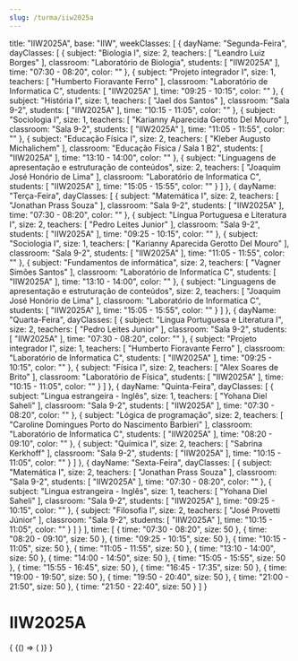 ```yaml
---
slug: /turma/iiw2025a
---
```

  title: "IIW2025A",
  base: "IIW",
  weekClasses: [
    {
      dayName: "Segunda-Feira",
      dayClasses: [
        {
          subject: "Biologia I",
          size: 2,
          teachers: [
            "Leandro Luiz Borges"
          ],
          classroom: "Laboratório de Biologia",
          students: [
            "IIW2025A"
          ],
          time: "07:30 - 08:20",
          color: ""
        },
        {
          subject: "Projeto integrador I",
          size: 1,
          teachers: [
            "Humberto Fioravante Ferro"
          ],
          classroom: "Laboratório de Informatica C",
          students: [
            "IIW2025A"
          ],
          time: "09:25 - 10:15",
          color: ""
        },
        {
          subject: "História I",
          size: 1,
          teachers: [
            "Jael dos Santos"
          ],
          classroom: "Sala 9-2",
          students: [
            "IIW2025A"
          ],
          time: "10:15 - 11:05",
          color: ""
        },
        {
          subject: "Sociologia I",
          size: 1,
          teachers: [
            "Karianny Aparecida Gerotto Del Mouro"
          ],
          classroom: "Sala 9-2",
          students: [
            "IIW2025A"
          ],
          time: "11:05 - 11:55",
          color: ""
        },
        {
          subject: "Educação Física I",
          size: 2,
          teachers: [
            "Kleber Augusto Michalichem"
          ],
          classroom: "Educação Física / Sala 1 B2",
          students: [
            "IIW2025A"
          ],
          time: "13:10 - 14:00",
          color: ""
        },
        {
          subject: "Linguagens de apresentação e estruturação de conteúdos",
          size: 2,
          teachers: [
            "Joaquim José Honório de Lima"
          ],
          classroom: "Laboratório de Informatica C",
          students: [
            "IIW2025A"
          ],
          time: "15:05 - 15:55",
          color: ""
        }
      ]
    },
    {
      dayName: "Terça-Feira",
      dayClasses: [
        {
          subject: "Matemática I",
          size: 2,
          teachers: [
            "Jonathan Prass Souza"
          ],
          classroom: "Sala 9-2",
          students: [
            "IIW2025A"
          ],
          time: "07:30 - 08:20",
          color: ""
        },
        {
          subject: "Língua Portuguesa e Literatura I",
          size: 2,
          teachers: [
            "Pedro Leites Junior"
          ],
          classroom: "Sala 9-2",
          students: [
            "IIW2025A"
          ],
          time: "09:25 - 10:15",
          color: ""
        },
        {
          subject: "Sociologia I",
          size: 1,
          teachers: [
            "Karianny Aparecida Gerotto Del Mouro"
          ],
          classroom: "Sala 9-2",
          students: [
            "IIW2025A"
          ],
          time: "11:05 - 11:55",
          color: ""
        },
        {
          subject: "Fundamentos de informática",
          size: 2,
          teachers: [
            "Vagner Simões Santos"
          ],
          classroom: "Laboratório de Informatica C",
          students: [
            "IIW2025A"
          ],
          time: "13:10 - 14:00",
          color: ""
        },
        {
          subject: "Linguagens de apresentação e estruturação de conteúdos",
          size: 2,
          teachers: [
            "Joaquim José Honório de Lima"
          ],
          classroom: "Laboratório de Informatica C",
          students: [
            "IIW2025A"
          ],
          time: "15:05 - 15:55",
          color: ""
        }
      ]
    },
    {
      dayName: "Quarta-Feira",
      dayClasses: [
        {
          subject: "Língua Portuguesa e Literatura I",
          size: 2,
          teachers: [
            "Pedro Leites Junior"
          ],
          classroom: "Sala 9-2",
          students: [
            "IIW2025A"
          ],
          time: "07:30 - 08:20",
          color: ""
        },
        {
          subject: "Projeto integrador I",
          size: 1,
          teachers: [
            "Humberto Fioravante Ferro"
          ],
          classroom: "Laboratório de Informatica C",
          students: [
            "IIW2025A"
          ],
          time: "09:25 - 10:15",
          color: ""
        },
        {
          subject: "Física I",
          size: 2,
          teachers: [
            "Alex Soares de Brito"
          ],
          classroom: "Laboratório de Física",
          students: [
            "IIW2025A"
          ],
          time: "10:15 - 11:05",
          color: ""
        }
      ]
    },
    {
      dayName: "Quinta-Feira",
      dayClasses: [
        {
          subject: "Lingua estrangeira - Inglês",
          size: 1,
          teachers: [
            "Yohana Diel Saheli"
          ],
          classroom: "Sala 9-2",
          students: [
            "IIW2025A"
          ],
          time: "07:30 - 08:20",
          color: ""
        },
        {
          subject: "Lógica de programação",
          size: 2,
          teachers: [
            "Caroline Domingues Porto do Nascimento Barbieri"
          ],
          classroom: "Laboratório de Informatica C",
          students: [
            "IIW2025A"
          ],
          time: "08:20 - 09:10",
          color: ""
        },
        {
          subject: "Química I",
          size: 2,
          teachers: [
            "Sabrina Kerkhoff"
          ],
          classroom: "Sala 9-2",
          students: [
            "IIW2025A"
          ],
          time: "10:15 - 11:05",
          color: ""
        }
      ]
    },
    {
      dayName: "Sexta-Feira",
      dayClasses: [
        {
          subject: "Matemática I",
          size: 2,
          teachers: [
            "Jonathan Prass Souza"
          ],
          classroom: "Sala 9-2",
          students: [
            "IIW2025A"
          ],
          time: "07:30 - 08:20",
          color: ""
        },
        {
          subject: "Lingua estrangeira - Inglês",
          size: 1,
          teachers: [
            "Yohana Diel Saheli"
          ],
          classroom: "Sala 9-2",
          students: [
            "IIW2025A"
          ],
          time: "09:25 - 10:15",
          color: ""
        },
        {
          subject: "Filosofia I",
          size: 2,
          teachers: [
            "José Provetti Júnior"
          ],
          classroom: "Sala 9-2",
          students: [
            "IIW2025A"
          ],
          time: "10:15 - 11:05",
          color: ""
        }
      ]
    }
  ],
  time: [
    {
      time: "07:30 - 08:20",
      size: 50
    },
    {
      time: "08:20 - 09:10",
      size: 50
    },
    {
      time: "09:25 - 10:15",
      size: 50
    },
    {
      time: "10:15 - 11:05",
      size: 50
    },
    {
      time: "11:05 - 11:55",
      size: 50
    },
    {
      time: "13:10 - 14:00",
      size: 50
    },
    {
      time: "14:00 - 14:50",
      size: 50
    },
    {
      time: "15:05 - 15:55",
      size: 50
    },
    {
      time: "15:55 - 16:45",
      size: 50
    },
    {
      time: "16:45 - 17:35",
      size: 50
    },
    {
      time: "19:00 - 19:50",
      size: 50
    },
    {
      time: "19:50 - 20:40",
      size: 50
    },
    {
      time: "21:00 - 21:50",
      size: 50
    },
    {
      time: "21:50 - 22:40",
      size: 50
    }
  ]
}

# IIW2025A

<div>
  {
    <BrowserOnly>
      {() => (
        <Grid
          title={data.title}
          weekClasses={data.weekClasses}
          time={data.time}
        />
      )}
    </BrowserOnly>
  }
</div>
